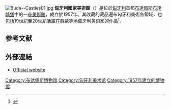 [[File:Buda--Castles01.jpg|right]]
'''匈牙利國家美術館'''（{{lang-hu|Magyar Nemzeti Galéria}}）是位於[[匈牙利|匈牙利]]首都[[布達佩斯|布達佩斯]][[布達城堡|布達城堡]]中的一座[[美術館|美術館]]，成立於1957年。其收藏的藏品遍布匈牙利美術各領域，也包括19世紀至20世紀活躍在西歐等地匈牙利美術家的作品<ref name=Steves>{{cite book|last=Hewitt|first=Rick Steves & Cameron|title=Rick Steves' Budapest|url=https://archive.org/details/isbn_9781598802177|year=2009|publisher=Avalon Travel|location=Berkeley, Calif.|isbn=9781598802177|edition=1st ed.}}</ref>。

==参考文献==
{{Reflist}}

==外部連結==
*{{en icon}} [https://en.mng.hu/ Official website] {{Wayback|url=https://en.mng.hu/ |date=20210126185835 }}

{{coord|47|29|46|N|19|02|23|E|display=title|region:HU_type:landmark_source:dewiki}}
{{欧洲题目|国家美术馆}}
{{Authority control}}
[[Category:布达佩斯博物馆|Category:布达佩斯博物馆]]
[[Category:匈牙利美术馆|Category:匈牙利美术馆]]
[[Category:1957年建立的博物馆|Category:1957年建立的博物馆]]